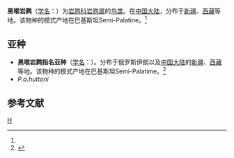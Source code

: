 {{Speciesbox
| taxon = Prunella(鸟类) atrogularis
| image = Black-throated Accentor - Kazakistan_S4E3967 (17037004490).jpg
| binomial_authority = (Brandt)<ref name='id2963'>{{cite web| url =http://www.bioinfo.cn/db05/BjdwSpecies.php?action=view&id=2963| title =黑喉岩鹨| work =《中国动物物种编目数据库》| publisher =中国科学院微生物研究所| author =中国科学院动物研究所| accessdate =2009-04-04| deadurl =yes| archiveurl =https://web.archive.org/web/20160305042818/http://www.bioinfo.cn/db05/BjdwSpecies.php?action=view&id=2963| archivedate =2016-03-05}}</ref>
}}

'''黑喉岩鹨'''（[[学名|学名]]：{{lang|la|''Prunella atrogularis''}}）为[[岩鹨科|岩鹨科]][[岩鹨属|岩鹨属]]的[[鸟类|鸟类]]。在[[中国大陆|中国大陆]]，分布于[[新疆|新疆]]、[[西藏|西藏]]等地。该物种的模式产地在巴基斯坦Semi-Palatine。<ref name='id2963'/>

== 亚种 ==
* '''黑喉岩鹨指名亚种'''（[[学名|学名]]：{{lang|la|''Prunella atrogularis atrogularis''}}）。分布于俄罗斯伊朗以及[[中国大陆|中国大陆]]的[[新疆|新疆]]、[[西藏|西藏]]等地。该物种的模式产地在巴基斯坦Semi-Palatime。<ref name='id2964'>{{cite web| url =http://www.bioinfo.cn/db05/BjdwSpecies.php?action=view&id=2964| title =黑喉岩鹨指名亚种| work =《中国动物物种编目数据库》| publisher =中国科学院微生物研究所| author =中国科学院动物研究所| accessdate =2009-04-04| archive-date =2013-12-03| archive-url =https://web.archive.org/web/20131203122335/http://www.bioinfo.cn/db05/BjdwSpecies.php?action=view| dead-url =yes}}</ref>
*''P.a.huttoni''

== 参考文献 ==
{{reflist}}

{{雀形目小作品}}
{{taxonbar}}
[[Category:岩鹨属|H]]
